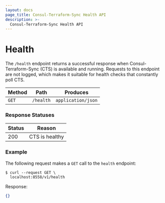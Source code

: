 ```yaml
---
layout: docs
page_title: Consul-Terraform-Sync Health API
description: >-
  Consul-Terraform-Sync Health API
---
```


# Health

The `/health` endpoint returns a successful response when Consul-Terraform-Sync (CTS) is available and running. Requests to this endpoint are not logged, which makes it suitable for health checks that constantly poll CTS.

| Method | Path                | Produces           |
| ------ | ------------------- | ------------------ |
| `GET`  | `/health` | `application/json` |

### Response Statuses

| Status | Reason                                               |
| ------ | ---------------------------------------------------- |
| 200    | CTS is healthy                                       |

### Example

The following request makes a `GET` call to the `health` endpoint:

```shell-session
$ curl --request GET \
  localhost:8558/v1/health
```

Response:

```json
{}
```
